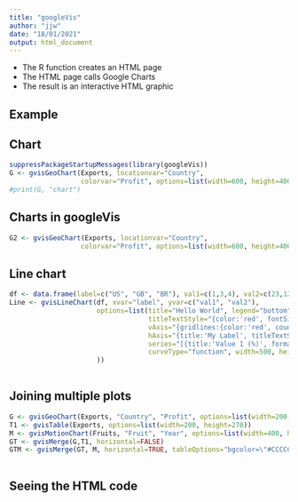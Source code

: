 ```yaml
---
title: "googleVis"
author: "jjw"
date: "18/01/2021"
output: html_document
---
```


* The R function creates an HTML page
* The HTML page calls Google Charts
* The result is an interactive HTML graphic



## Example
## Chart
```r

suppressPackageStartupMessages(library(googleVis))
G <- gvisGeoChart(Exports, locationvar="Country",
                  colorvar="Profit", options=list(width=600, height=400))
#print(G, "chart")


```

## Charts in googleVis



```r
G2 <- gvisGeoChart(Exports, locationvar="Country",
                  colorvar="Profit", options=list(width=600, height=400, region = "150"))
```

## Line chart

```r
df <- data.frame(label=c("US", "GB", "BR"), val1=c(1,3,4), val2=c(23,12,32))
Line <- gvisLineChart(df, xvar="label", yvar=c("val1", "val2"),
                      options=list(title="Hello World", legend="bottom",
                                   titleTextStyle="{color:'red', fontSize:18)",
                                   vAxis="{gridlines:{color:'red', count:3}}",
                                   hAxis="{title:'My Label', titleTextStyle:{color:'blue'}}",
                                   series="[{title:'Value 1 (%)', format:'##, ######%'}]",
                                   curveType="function", width=500, height=300
                      ))
                 
```

## Joining multiple plots
```r
G <- gvisGeoChart(Exports, "Country", "Profit", options=list(width=200, height=100))
T1 <- gvisTable(Exports, options=list(width=200, height=270))
M <- gvisMotionChart(Fruits, "Fruit", "Year", options=list(width=400, height=370))
GT <- gvisMerge(G,T1, horizontal=FALSE)
GTM <- gvisMerge(GT, M, horizontal=TRUE, tableOptions="bgcolor=\"#CCCCCC\" cellspacing=10")
                 
```

## Seeing the HTML code

